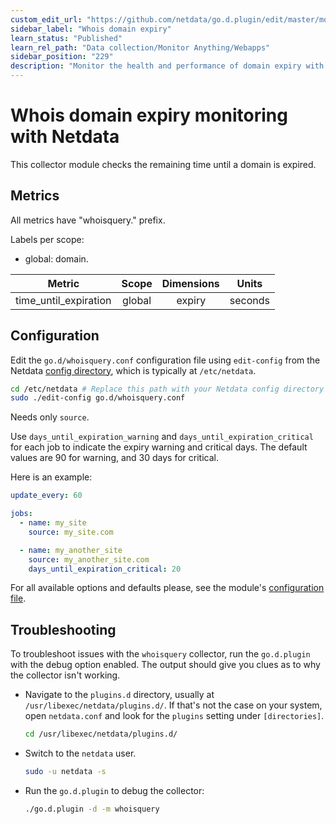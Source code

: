```yaml
---
custom_edit_url: "https://github.com/netdata/go.d.plugin/edit/master/modules/whoisquery/README.md"
sidebar_label: "Whois domain expiry"
learn_status: "Published"
learn_rel_path: "Data collection/Monitor Anything/Webapps"
sidebar_position: "229"
description: "Monitor the health and performance of domain expiry with zero configuration, per-second metric granularity, and interactive visualizations."
---
```



# Whois domain expiry monitoring with Netdata

This collector module checks the remaining time until a domain is expired.

## Metrics

All metrics have "whoisquery." prefix.

Labels per scope:

- global: domain.

| Metric                | Scope  | Dimensions |  Units  |
|-----------------------|:------:|:----------:|:-------:|
| time_until_expiration | global |   expiry   | seconds |

## Configuration

Edit the `go.d/whoisquery.conf` configuration file using `edit-config` from the
Netdata [config directory](https://learn.netdata.cloud/docs/configure/nodes), which is typically at `/etc/netdata`.

```bash
cd /etc/netdata # Replace this path with your Netdata config directory
sudo ./edit-config go.d/whoisquery.conf
```

Needs only `source`.

Use `days_until_expiration_warning` and `days_until_expiration_critical` for each job to indicate the expiry warning and
critical days. The default values are 90 for warning, and 30 days for critical.

Here is an example:

```yaml
update_every: 60

jobs:
  - name: my_site
    source: my_site.com

  - name: my_another_site
    source: my_another_site.com
    days_until_expiration_critical: 20

```

For all available options and defaults please, see the
module's [configuration file](https://github.com/netdata/go.d.plugin/blob/master/config/go.d/whoisquery.conf).

## Troubleshooting

To troubleshoot issues with the `whoisquery` collector, run the `go.d.plugin` with the debug option enabled. The output
should give you clues as to why the collector isn't working.

- Navigate to the `plugins.d` directory, usually at `/usr/libexec/netdata/plugins.d/`. If that's not the case on
  your system, open `netdata.conf` and look for the `plugins` setting under `[directories]`.

  ```bash
  cd /usr/libexec/netdata/plugins.d/
  ```

- Switch to the `netdata` user.

  ```bash
  sudo -u netdata -s
  ```

- Run the `go.d.plugin` to debug the collector:

  ```bash
  ./go.d.plugin -d -m whoisquery
  ```
